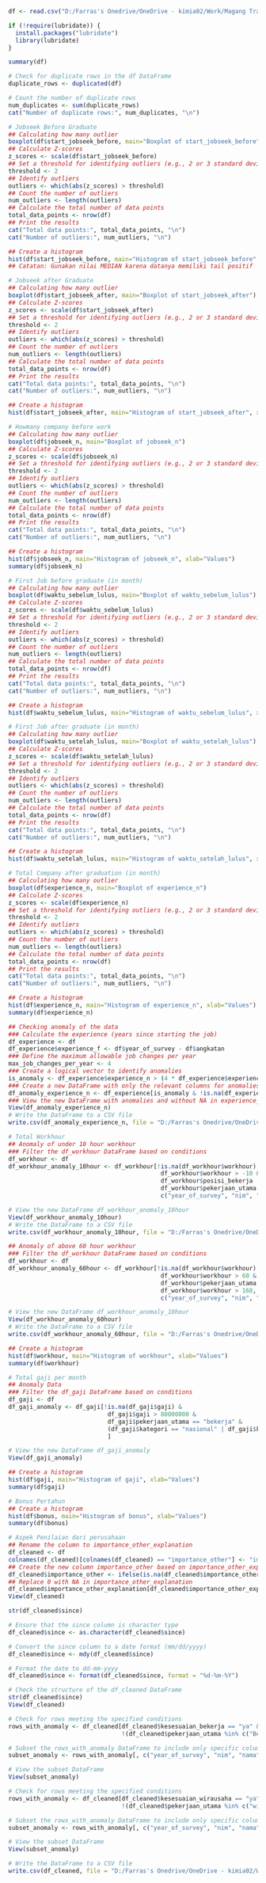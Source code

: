 ```r
df <- read.csv("D:/Farras's Onedrive/OneDrive - kimia02/Work/Magang Tracer Study ITB/Tableau/Week 2/half_clean_tracer_datas.csv")
```

```r
if (!require(lubridate)) {
  install.packages("lubridate")
  library(lubridate)
}
```


```r
summary(df)
```
```r
# Check for duplicate rows in the df DataFrame
duplicate_rows <- duplicated(df)

# Count the number of duplicate rows
num_duplicates <- sum(duplicate_rows)
cat("Number of duplicate rows:", num_duplicates, "\n")
```


```r
# Jobseek Before Graduate
## Calculating how many outlier
boxplot(df$start_jobseek_before, main="Boxplot of start_jobseek_before")
## Calculate Z-scores
z_scores <- scale(df$start_jobseek_before)
## Set a threshold for identifying outliers (e.g., 2 or 3 standard deviations)
threshold <- 2
## Identify outliers
outliers <- which(abs(z_scores) > threshold)
## Count the number of outliers
num_outliers <- length(outliers)
## Calculate the total number of data points
total_data_points <- nrow(df)
## Print the results
cat("Total data points:", total_data_points, "\n")
cat("Number of outliers:", num_outliers, "\n")

## Create a histogram
hist(df$start_jobseek_before, main="Histogram of start_jobseek_before", xlab="Values")
## Catatan: Gunakan nilai MEDIAN karena datanya memiliki tail positif
```

```r
# Jobseek after Graduate
## Calculating how many outlier
boxplot(df$start_jobseek_after, main="Boxplot of start_jobseek_after")
## Calculate Z-scores
z_scores <- scale(df$start_jobseek_after)
## Set a threshold for identifying outliers (e.g., 2 or 3 standard deviations)
threshold <- 2
## Identify outliers
outliers <- which(abs(z_scores) > threshold)
## Count the number of outliers
num_outliers <- length(outliers)
## Calculate the total number of data points
total_data_points <- nrow(df)
## Print the results
cat("Total data points:", total_data_points, "\n")
cat("Number of outliers:", num_outliers, "\n")

## Create a histogram
hist(df$start_jobseek_after, main="Histogram of start_jobseek_after", xlab="Values")
```

```r
# Howmany company before work
## Calculating how many outlier
boxplot(df$jobseek_n, main="Boxplot of jobseek_n")
## Calculate Z-scores
z_scores <- scale(df$jobseek_n)
## Set a threshold for identifying outliers (e.g., 2 or 3 standard deviations)
threshold <- 2
## Identify outliers
outliers <- which(abs(z_scores) > threshold)
## Count the number of outliers
num_outliers <- length(outliers)
## Calculate the total number of data points
total_data_points <- nrow(df)
## Print the results
cat("Total data points:", total_data_points, "\n")
cat("Number of outliers:", num_outliers, "\n")

## Create a histogram
hist(df$jobseek_n, main="Histogram of jobseek_n", xlab="Values")
summary(df$jobseek_n)
```

```r
# First Job before graduate (in month)
## Calculating how many outlier
boxplot(df$waktu_sebelum_lulus, main="Boxplot of waktu_sebelum_lulus")
## Calculate Z-scores
z_scores <- scale(df$waktu_sebelum_lulus)
## Set a threshold for identifying outliers (e.g., 2 or 3 standard deviations)
threshold <- 2
## Identify outliers
outliers <- which(abs(z_scores) > threshold)
## Count the number of outliers
num_outliers <- length(outliers)
## Calculate the total number of data points
total_data_points <- nrow(df)
## Print the results
cat("Total data points:", total_data_points, "\n")
cat("Number of outliers:", num_outliers, "\n")

## Create a histogram
hist(df$waktu_sebelum_lulus, main="Histogram of waktu_sebelum_lulus", xlab="Values")
```

```r
# First Job after graduate (in month)
## Calculating how many outlier
boxplot(df$waktu_setelah_lulus, main="Boxplot of waktu_setelah_lulus")
## Calculate Z-scores
z_scores <- scale(df$waktu_setelah_lulus)
## Set a threshold for identifying outliers (e.g., 2 or 3 standard deviations)
threshold <- 2
## Identify outliers
outliers <- which(abs(z_scores) > threshold)
## Count the number of outliers
num_outliers <- length(outliers)
## Calculate the total number of data points
total_data_points <- nrow(df)
## Print the results
cat("Total data points:", total_data_points, "\n")
cat("Number of outliers:", num_outliers, "\n")

## Create a histogram
hist(df$waktu_setelah_lulus, main="Histogram of waktu_setelah_lulus", xlab="Values")
```

```r
# Total Company after graduation (in month)
## Calculating how many outlier
boxplot(df$experience_n, main="Boxplot of experience_n")
## Calculate Z-scores
z_scores <- scale(df$experience_n)
## Set a threshold for identifying outliers (e.g., 2 or 3 standard deviations)
threshold <- 2
## Identify outliers
outliers <- which(abs(z_scores) > threshold)
## Count the number of outliers
num_outliers <- length(outliers)
## Calculate the total number of data points
total_data_points <- nrow(df)
## Print the results
cat("Total data points:", total_data_points, "\n")
cat("Number of outliers:", num_outliers, "\n")

## Create a histogram
hist(df$experience_n, main="Histogram of experience_n", xlab="Values")
summary(df$experience_n)

## Checking anomaly of the data
### Calculate the experience (years since starting the job)
df_experience <- df
df_experience$experience_f <- df$year_of_survey - df$angkatan
### Define the maximum allowable job changes per year
max_job_changes_per_year <- 4
### Create a logical vector to identify anomalies
is_anomaly <- df_experience$experience_n > (4 * df_experience$experience_f)
### Create a new DataFrame with only the relevant columns for anomalies
df_anomaly_experience_n <- df_experience[is_anomaly & !is.na(df_experience$experience_n), c("year_of_survey","angkatan", "nim", "nama", "experience_n")]
### View the new DataFrame with anomalies and without NA in experience_n
View(df_anomaly_experience_n)
# Write the DataFrame to a CSV file
write.csv(df_anomaly_experience_n, file = "D:/Farras's Onedrive/OneDrive - kimia02/Work/Magang Tracer Study ITB/Tableau/Week 1/anomaly_experience_n.csv", row.names = FALSE)
```

```r
# Total Workhour
## Anomaly of under 10 hour workhour
### Filter the df_workhour DataFrame based on conditions
df_workhour <- df
df_workhour_anomaly_10hour <- df_workhour[!is.na(df_workhour$workhour) &
                                           df_workhour$workhour > -10 & df_workhour$workhour < 10 & 
                                           df_workhour$posisi_bekerja != "magang" &
                                           df_workhour$pekerjaan_utama == "bekerja", 
                                           c("year_of_survey", "nim", "nama", "workhour")]

# View the new DataFrame df_workhour_anomaly_10hour
View(df_workhour_anomaly_10hour)
# Write the DataFrame to a CSV file
write.csv(df_workhour_anomaly_10hour, file = "D:/Farras's Onedrive/OneDrive - kimia02/Work/Magang Tracer Study ITB/Tableau/Week 1/Workhour_anomaly_10hour.csv", row.names = FALSE)

## Anomaly of above 60 hour workhour
### Filter the df_workhour DataFrame based on conditions
df_workhour <- df
df_workhour_anomaly_60hour <- df_workhour[!is.na(df_workhour$workhour) &
                                           df_workhour$workhour > 60 &
                                           df_workhour$pekerjaan_utama == "bekerja" | !is.na(df_workhour$workhour) &
                                           df_workhour$workhour > 168,
                                           c("year_of_survey", "nim", "nama", "workhour")]

# View the new DataFrame df_workhour_anomaly_10hour
View(df_workhour_anomaly_60hour)
# Write the DataFrame to a CSV file
write.csv(df_workhour_anomaly_60hour, file = "D:/Farras's Onedrive/OneDrive - kimia02/Work/Magang Tracer Study ITB/Tableau/Week 1/Workhour_anomaly_60hour.csv", row.names = FALSE)

## Create a histogram
hist(df$workhour, main="Histogram of workhour", xlab="Values")
summary(df$workhour)
```

```r
# Total gaji per month
## Anomaly Data
### Filter the df_gaji DataFrame based on conditions
df_gaji <- df
df_gaji_anomaly <- df_gaji[!is.na(df_gaji$gaji) &
                            df_gaji$gaji > 80000000 &
                            df_gaji$pekerjaan_utama == "bekerja" &
                            (df_gaji$kategori == "nasional" | df_gaji$kategori == "lokal"), 
                            ]

# View the new DataFrame df_gaji_anomaly
View(df_gaji_anomaly)

## Create a histogram
hist(df$gaji, main="Histogram of gaji", xlab="Values")
summary(df$gaji)

# Bonus Pertahun
## Create a histogram
hist(df$bonus, main="Histogram of bonus", xlab="Values")
summary(df$bonus)
```


```r
# Aspek Penilaian dari perusahaan
## Rename the column to importance_other_explanation
df_cleaned <- df
colnames(df_cleaned)[colnames(df_cleaned) == "importance_other"] <- "importance_other_explanation"
## Create the new column importance_other based on importance_other_explanation
df_cleaned$importance_other <- ifelse(is.na(df_cleaned$importance_other_explanation) | df_cleaned$importance_other_explanation == 0, 0, 1)
## Replace 0 with NA in importance_other_explanation
df_cleaned$importance_other_explanation[df_cleaned$importance_other_explanation == 0] <- NA
View(df_cleaned)
```

```r
str(df_cleaned$since)

# Ensure that the since column is character type
df_cleaned$since <- as.character(df_cleaned$since)

# Convert the since column to a date format (mm/dd/yyyy)
df_cleaned$since <- mdy(df_cleaned$since)

# Format the date to dd-mm-yyyy
df_cleaned$since <- format(df_cleaned$since, format = "%d-%m-%Y")

# Check the structure of the df_cleaned DataFrame
str(df_cleaned$since)
View(df_cleaned)
```

```r
# Check for rows meeting the specified conditions
rows_with_anomaly <- df_cleaned[df_cleaned$kesesuaian_bekerja == "ya" &
                                !(df_cleaned$pekerjaan_utama %in% c("Bekerja", "bekerja dan wiraswasta", "bekerja", "Bekerja dan wiraswasta")), ]

# Subset the rows_with_anomaly DataFrame to include only specific columns
subset_anomaly <- rows_with_anomaly[, c("year_of_survey", "nim", "nama", "pekerjaan_utama", "kesesuaian_bekerja")]

# View the subset DataFrame
View(subset_anomaly)
```


```r
# Check for rows meeting the specified conditions
rows_with_anomaly <- df_cleaned[df_cleaned$kesesuaian_wirausaha == "ya" &
                                !(df_cleaned$pekerjaan_utama %in% c("wirausaha", "bekerja dan wiraswasta", "Wirausaha", "Bekerja dan wiraswasta")), ]

# Subset the rows_with_anomaly DataFrame to include only specific columns
subset_anomaly <- rows_with_anomaly[, c("year_of_survey", "nim", "nama", "pekerjaan_utama", "kesesuaian_wirausaha")]

# View the subset DataFrame
View(subset_anomaly)
```


```r
# Write the DataFrame to a CSV file
write.csv(df_cleaned, file = "D:/Farras's Onedrive/OneDrive - kimia02/Work/Magang Tracer Study ITB/Tableau/Week 2/cleaned data bagian 3.csv", row.names = FALSE)
```

